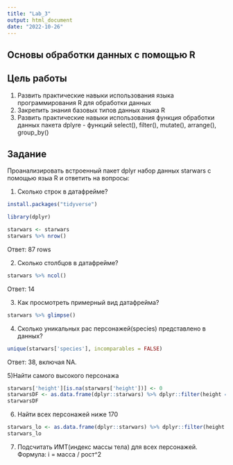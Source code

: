 ```yaml
---
title: "Lab_3"
output: html_document
date: "2022-10-26"
---
```


## Основы обработки данных с помощью R

## Цель работы
1. Развить практические навыки использования языка программирования R для обработки данных
2. Закрепить знания базовых типов данных языка R
3. Развить практические навыки использования функция обработки данных пакета dplyre - функций select(), filter(), mutate(), arrange(), group_by()

## Задание
Проанализировать встроенный пакет dplyr набор данных starwars с помощью языа R и ответить на вопросы:

1) Сколько строк в датафрейме?

```r
install.packages("tidyverse")
```
```r
library(dplyr)
```

```r
starwars <- starwars
starwars %>% nrow()
```
Ответ: 87 rows

2) Cколько столбцов в датафрейме?
```r
starwars %>% ncol()
```
Ответ: 14

3) Как просмотреть примерный вид датафрейма?
```r
starwars %>% glimpse()
```
4) Сколько уникальных рас персонажей(species) представлено в данных?
```r
unique(starwars['species'], incomparables = FALSE)
```
Ответ: 38, включая NA.

5)Найти самого высокого персонажа
```r
starwars['height'][is.na(starwars['height'])] <- 0
starwarsDF <- as.data.frame(dplyr::starwars) %>% dplyr::filter(height == max(starwars['height']))
starwarsDF
```
6) Найти всех персонажей ниже 170
```r
starwars_lo <- as.data.frame(dplyr::starwars) %>% dplyr::filter(height < 170)
starwars_lo
```
7) Подсчитать ИМТ(индекс массы тела) для всех персонажей. Формула: i = масса / рост^2
```r

```